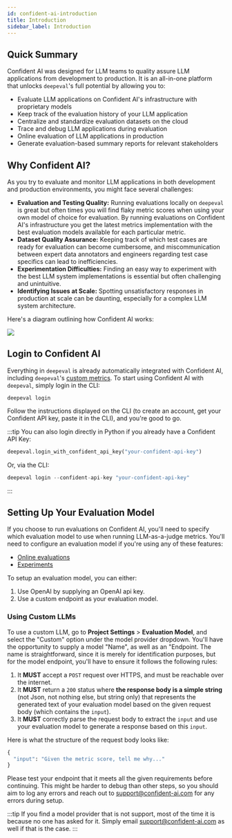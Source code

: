 ```yaml
---
id: confident-ai-introduction
title: Introduction
sidebar_label: Introduction
---
```


## Quick Summary

Confident AI was designed for LLM teams to quality assure LLM applications from development to production. It is an all-in-one platform that unlocks `deepeval`'s full potential by allowing you to:

- Evaluate LLM applications on Confident AI's infrastructure with proprietary models
- Keep track of the evaluation history of your LLM application
- Centralize and standardize evaluation datasets on the cloud
- Trace and debug LLM applications during evaluation
- Online evaluation of LLM applications in production
- Generate evaluation-based summary reports for relevant stakeholders

## Why Confident AI?

As you try to evaluate and monitor LLM applications in both development and production environments, you might face several challenges:

- **Evaluation and Testing Quality:** Running evaluations locally on `deepeval` is great but often times you will find flaky metric scores when using your own model of choice for evaluation. By running evaluations on Confident AI's infrastructure you get the latest metrics implementation with the best evaluation models available for each particular metric.
- **Dataset Quality Assurance:** Keeping track of which test cases are ready for evaluation can become cumbersome, and miscommunication between expert data annotators and engineers regarding test case specifics can lead to inefficiencies.
- **Experimentation Difficulties:** Finding an easy way to experiment with the best LLM system implementations is essential but often challenging and unintuitive.
- **Identifying Issues at Scale:** Spotting unsatisfactory responses in production at scale can be daunting, especially for a complex LLM system architecture.

Here's a diagram outlining how Confident AI works:

<div
  style={{
    marginTop: "80px",
    marginBottom: "70px",
    display: "flex",
    justifyContent: "center",
  }}
>
  <img
    id="confident-workflow"
    src="https://d2lsxfc3p6r9rv.cloudfront.net/confident-workflow-4.png"
  />
</div>

## Login to Confident AI

Everything in `deepeval` is already automatically integrated with Confident AI, including `deepeval`'s [custom metrics](metrics-custom). To start using Confident AI with `deepeval`, simply login in the CLI:

```
deepeval login
```

Follow the instructions displayed on the CLI (to create an account, get your Confident API key, paste it in the CLI), and you're good to go.

:::tip
You can also login directly in Python if you already have a Confident API Key:

```python
deepeval.login_with_confident_api_key("your-confident-api-key")
```

Or, via the CLI:

```python
deepeval login --confident-api-key "your-confident-api-key"
```

:::

## Setting Up Your Evaluation Model

If you choose to run evaluations on Confident AI, you'll need to specify which evaluation model to use when running LLM-as-a-judge metrics. You'll need to configure an evaluation model if you're using any of these features:

- [Online evaluations](confident-ai-llm-monitoring-evaluations)
- [Experiments](confident-ai-testing-n-evaluation-experiments)

To setup an evaluation model, you can either:

1. Use OpenAI by supplying an OpenAI api key.
2. Use a custom endpoint as your evaluation model.

### Using Custom LLMs

To use a custom LLM, go to **Project Settings** > **Evaluation Model**, and select the "Custom" option under the model provider dropdown. You'll have the opportunity to supply a model "Name", as well as an "Endpoint. The name is straightforward, since it is merely for identification purposes, but for the model endpoint, you'll have to ensure it follows the following rules:

1. It **MUST** accept a `POST` request over HTTPS, and must be reachable over the internet.
2. It **MUST** return a `200` status where **the response body is a simple string** (not Json, not nothing else, but string only) that represents the generated text of your evaluation model based on the given request body (which contains the `input`).
3. It **MUST** correctly parse the request body to extract the `input` and use your evaluation model to generate a response based on this `input`.

Here is what the structure of the request body looks like:

```python
{
  "input": "Given the metric score, tell me why..."
}
```

Please test your endpoint that it meets all the given requirements before continuing. This might be harder to debug than other steps, so you should aim to log any errors and reach out to support@confident-ai.com for any errors during setup.

:::tip
If you find a model provider that is not support, most of the time it is because no one has asked for it. Simply email support@confident-ai.com as well if that is the case.
:::
